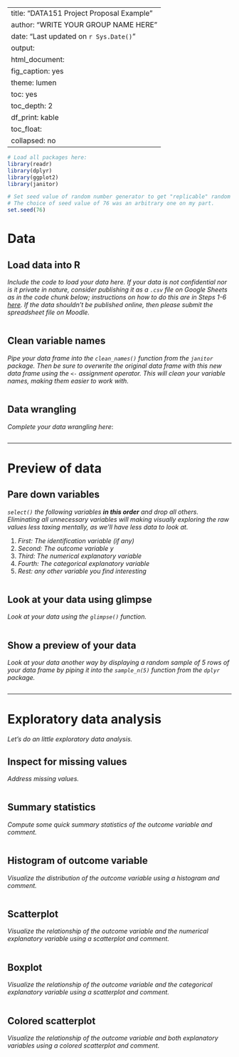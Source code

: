 
---
title: "DATA151 Project Proposal Example"
author: "WRITE YOUR GROUP NAME HERE"
date: "Last updated on `r Sys.Date()`"
output:
  html_document:
    fig_caption: yes
    theme: lumen
    toc: yes
    toc_depth: 2
    df_print: kable
    toc_float:
      collapsed: no
---

```{r, message=FALSE}
# Load all packages here:
library(readr)
library(dplyr)
library(ggplot2)
library(janitor)

# Set seed value of random number generator to get "replicable" random numbers.
# The choice of seed value of 76 was an arbitrary one on my part.
set.seed(76)
```


# Data

## Load data into R

_Include the code to load your data here. If your data is not confidential nor is it private in nature, consider publishing it as a `.csv` file on Google Sheets as in the code chunk below; instructions on how to do this are in Steps 1-6 [here](https://twitter.com/rudeboybert/status/1055821846539591680). If the data shouldn't be published online, then please submit the spreadsheet file on Moodle._

```{r, message=FALSE}

```

## Clean variable names

_Pipe your data frame into the `clean_names()` function from the `janitor` package. Then be sure to overwrite the original data frame with this new data frame using the `<-` assignment operator. This will clean your variable names, making them easier to work with._

```{r}

```

## Data wrangling

_Complete your data wrangling here_: 

```{r}

```



***


# Preview of data

## Pare down variables

_`select()` the following variables **in this order** and drop all others. Eliminating all unnecessary variables will making visually exploring the raw values less taxing mentally, as we'll have less data to look at._

1. _First: The identification variable (if any)_
1. _Second: The outcome variable $y$_
1. _Third: The numerical explanatory variable_
1. _Fourth: The categorical explanatory variable_
1. _Rest: any other variable you find interesting_

```{r}

```

## Look at your data using glimpse

_Look at your data using the `glimpse()` function._

```{r}

```

## Show a preview of your data

_Look at your data another way by displaying a random sample of 5 rows of your data frame by piping it into the `sample_n(5)` function from the `dplyr` package._

```{r}

```



***



# Exploratory data analysis

_Let's do an little exploratory data analysis._

## Inspect for missing values

_Address missing values._


```{r}

```


## Summary statistics

_Compute some quick summary statistics of the outcome variable and comment._

```{r}

```


## Histogram of outcome variable 

_Visualize the distribution of the outcome variable using a histogram and comment._

```{r, fig.cap = "Figure 1. WRITE A TITLE HERE", fig.align = "center", fig.width=16/2, fig.height=9/2}
```



## Scatterplot 

_Visualize the relationship of the outcome variable and the numerical explanatory variable using a scatterplot and comment._

```{r, fig.cap = "Figure 2. WRITE A TITLE HERE", fig.align = "center", fig.width=16/2, fig.height=9/2}

```


## Boxplot

_Visualize the relationship of the outcome variable and the categorical explanatory variable using a scatterplot and comment._

```{r, fig.cap = "Figure 3. WRITE A TITLE HERE", fig.align = "center", fig.width=16/2, fig.height=9/2}

```

## Colored scatterplot

_Visualize the relationship of the outcome variable and both explanatory variables using a colored scatterplot and comment._

```{r, fig.cap = "Figure 4. WRITE A TITLE HERE", fig.align = "center", fig.width=16/2, fig.height=9/2}

```


